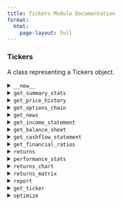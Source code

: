 ```yaml
---
title: Tickers Module Documentation
format:
  html:
    page-layout: full
---
```


### Tickers

A class representing a Tickers object.

<details>
<summary>`__new__`</summary>

Create a new Tickers object.

**Parameters:**

- `symbols` (List[str]): A list of ticker symbols.
- `start_date` (str): The start date of the time period in the format YYYY-MM-DD.
- `end_date` (str): The end date of the time period in the format YYYY-MM-DD.
- `interval` (str): The interval of the data (2m, 5m, 15m, 30m, 1h, 1d, 1wk, 1mo, 3mo).
- `benchmark_symbol` (str): The ticker symbol of the benchmark to compare against.
- `confidence_level` (float): The confidence level for the VaR and ES calculations.
- `risk_free_rate` (float): The risk free rate to use in the calculations.

**Returns:**

- `Tickers`: A Tickers object.

**Example:**

```python
from finalytics import Tickers

tickers = Tickers(symbols=["AAPL", "GOOG", "MSFT", "NVDA", "BTC-USD"],
                  start_date="2020-01-01",
                  end_date="2024-01-01",
                  interval="1d",
                  benchmark_symbol="^GSPC",
                  confidence_level=0.95,
                  risk_free_rate=0.02)
```
</details>

<details>
<summary>`get_summary_stats`</summary>

Fetch the Ticker Summary Stats Data for all tickers.

**Returns:**

- `DataFrame`: Polars DataFrame containing summary statistics.

**Example:**

```python
summary_stats = tickers.get_summary_stats()
print(summary_stats)
```
</details>

<details>
<summary>`get_price_history`</summary>

Fetch the OHLCV Data for all tickers.

**Returns:**

- `DataFrame`: Polars DataFrame containing OHLCV data.

**Example:**

```python
price_history = tickers.get_price_history()
print(price_history)
```
</details>

<details>
<summary>`get_options_chain`</summary>

Fetch the Options Chain Data for all tickers.

**Returns:**

- `DataFrame`: Polars DataFrame containing the options chain.

**Example:**

```python
options_chain = tickers.get_options_chain()
print(options_chain)
```
</details>

<details>
<summary>`get_news`</summary>

Fetch the Historical News Headlines for all tickers.

**Returns:**

- `DataFrame`: Polars DataFrame containing news headlines.

**Example:**

```python
news = tickers.get_news()
print(news)
```
</details>

<details>
<summary>`get_income_statement`</summary>

Fetch the income statement for all tickers.

**Parameters:**

- `frequency` (str): The frequency of the data (annual or quarterly).

**Returns:**

- `DataFrame`: Polars DataFrame containing the income statement.

**Example:**

```python
income_statement = tickers.get_income_statement(frequency="quarterly")
print(income_statement)
```
</details>

<details>
<summary>`get_balance_sheet`</summary>

Fetch the balance sheet for all tickers.

**Parameters:**

- `frequency` (str): The frequency of the data (annual or quarterly).

**Returns:**

- `DataFrame`: Polars DataFrame containing the balance sheet.

**Example:**

```python
balance_sheet = tickers.get_balance_sheet(frequency="quarterly")
print(balance_sheet)
```
</details>

<details>
<summary>`get_cashflow_statement`</summary>

Fetch the cash flow statement for all tickers.

**Parameters:**

- `frequency` (str): The frequency of the data (annual or quarterly).

**Returns:**

- `DataFrame`: Polars DataFrame containing the cash flow statement.

**Example:**

```python
cashflow_statement = tickers.get_cashflow_statement(frequency="quarterly")
print(cashflow_statement)
```
</details>

<details>
<summary>`get_financial_ratios`</summary>

Fetch the financial ratios for all tickers.

**Parameters:**

- `frequency` (str): The frequency of the data (annual or quarterly).

**Returns:**

- `DataFrame`: Polars DataFrame containing the financial ratios.

**Example:**

```python
financial_ratios = tickers.get_financial_ratios(frequency="quarterly")
print(financial_ratios)
```
</details>

<details>
<summary>`returns`</summary>

Compute the returns for all tickers.

**Returns:**

- `DataFrame`: Polars DataFrame containing the returns.

**Example:**

```python
returns = tickers.returns()
print(returns)
```
</details>

<details>
<summary>`performance_stats`</summary>

Compute the performance stats for all tickers.

**Returns:**

- `DataFrame`: Polars DataFrame containing the performance stats.

**Example:**

```python
performance_stats = tickers.performance_stats()
print(performance_stats)
```
</details>

<details>
<summary>`returns_chart`</summary>

Display the cumulative returns chart for all tickers.

**Returns:**

- `Plot`: Plot object containing the returns chart.

**Example:**

```python
returns_chart = tickers.returns_chart()
returns_chart.show()
```
</details>

<details>
<summary>`returns_matrix`</summary>

Display the returns correlation matrix for all tickers.

**Returns:**

- `Plot`: Plot object containing the returns chart.

**Example:**

```python
returns_matrix = tickers.returns_matrix(height=600, width=800)
returns_matrix.show()
```
</details>

<details>
<summary>`report`</summary>

Generate a report for all tickers.

**Parameters:**

- report_type (Optional[str]): The type of report to generate ("performance").
- display (Optional[str]): The display mode for the report. set to "notebook" for Jupyter Notebook display, defaults to "browser".

**Example:**

```python
tickers.report("performance")
```
</details>


<details>
<summary>`get_ticker`</summary>

Fetch the Ticker object for a specific ticker symbol.

**Parameters:**

- `symbol` (str): The ticker symbol.

**Returns:**

- `Ticker`: A Ticker object.

**Example:**

```python
ticker = tickers.get_ticker(symbol="AAPL")
ticker.performance_chart().show()
```
</details>

<details>
<summary>`optimize`</summary>

Optimizes the tickers given the objective function and constraints.

**Parameters:**

- `objective_function` (Optional[str]): The objective function for optimization.
- `constraints` (Optional[List[Tuple[float, float]]]): List of constraints for optimization.
- `weights` (Optional[List[float]]): Weights for asset allocation. If provided, overrides the optimization process.

**Returns:**

- `Portfolio`: A Portfolio object.

**Example:**

```python
portfolio = tickers.optimize(objective_function="max_sharpe", constraints=[(0, 1), (0, 1), (0, 1), (0, 1), (0,1)])
portfolio.performance_chart().show()
```
</details>
